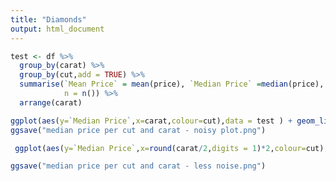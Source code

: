```yaml
---
title: "Diamonds"
output: html_document
---
```

```r

test <- df %>% 
  group_by(carat) %>% 
  group_by(cut,add = TRUE) %>% 
  summarise(`Mean Price` = mean(price), `Median Price` =median(price), 
            n = n()) %>% 
  arrange(carat)
```

```r
ggplot(aes(y=`Median Price`,x=carat,colour=cut),data = test ) + geom_line() + coord_trans(y="log10")
ggsave("median price per cut and carat - noisy plot.png")
```
```r
 ggplot(aes(y=`Median Price`,x=round(carat/2,digits = 1)*2,colour=cut),data = test ) + geom_line(stat = "summary", fun.y=mean) +geom_jitter(stat="summary", fun.y=mean, position = position_jitter(h=0),alpha=1/2) + coord_trans(y="log10") + xlab("Carat") + scale_color_discrete(name="Cut") + ggtitle("Median price per carat and cut")

ggsave("median price per cut and carat - less noise.png")
```

